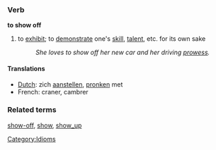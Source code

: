 === Verb ===
'''to show off''' 

# to [[exhibit]]; to [[demonstrate]] one's [[skill]], [[talent]], etc. for its own sake
#: ''She loves to show off her new car and her driving [[prowess]].''

====Translations====
*[[Dutch]]: zich [[aanstellen]], [[pronken]] met
*French: craner, cambrer

=== Related terms ===
[[show-off]], [[show]], [[show_up]]

[[Category:Idioms]]